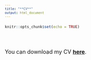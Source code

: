 ```yaml
---
title: "**CV**"
output: html_document
---
```



```r
knitr::opts_chunk$set(echo = TRUE)
```

<style type="text/css">

body{ /* Normal  */
      font-size: 20px;
      text-align: justify;}

code.r{ /* Code block */
    font-size: 12px;}
    
pre { /* Code block - determines code spacing between lines */
    font-size: 12px;}
</style>


<br>

<font size="4"> You can download my CV [**here**](CV_Sandro_Provenzano.pdf).</font> 


<object data="CV_Sandro_Provenzano.pdf" 
 type="application/pdf" 
 width="1000" height="700">
    <param name="view" value="fit" />
</object> 
